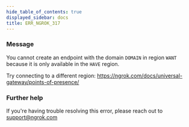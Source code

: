 ```yaml
---
hide_table_of_contents: true
displayed_sidebar: docs
title: ERR_NGROK_317
---
```




### Message

You cannot create an endpoint with the domain `DOMAIN` in region
`WANT` because it is only available in the `HAVE` region.

Try connecting to a different region: https://ngrok.com/docs/universal-gateway/points-of-presence/

<ErrorDetails error="err_ngrok_317" />

### Further help

If you're having trouble resolving this error, please reach out to [support@ngrok.com](mailto:support@ngrok.com?subject=Help%20with%20ERR_NGROK_317)
